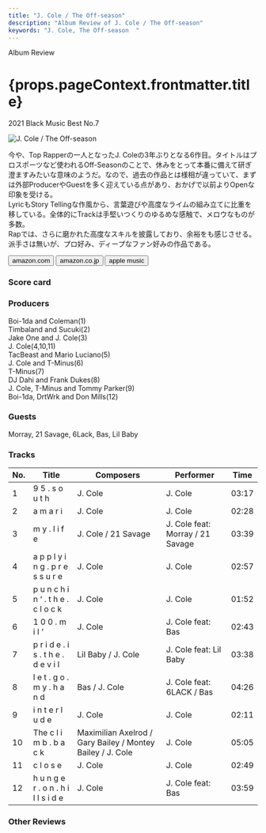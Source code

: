 ```yaml
---
title: "J. Cole / The Off-season"
description: "Album Review of J. Cole / The Off-season"
keywords: "J. Cole, The Off-season	"
---
```






<p className="largeP">Album Review</p>
<h1 className="h1--no--margin">{props.pageContext.frontmatter.title}</h1>
<p className="largeP">
  <Link to="/best50/2021/">2021 Black Music Best No.7</Link>
</p>

<Row  className="image-card-group">
	<Column colMd={3} colLg={4} noGutterMdLeft="">
       <ImageCard>

![J. Cole / The Off-season ](../../images/cd/jcole4L.jpg)

</ImageCard>
	</Column>
	<Column colMd={4} colLg={8} noGutterMdLeft="">
	<p>
		今や、Top Rapperの一人となったJ. Coleの3年ぶりとなる6作目。タイトルはプロスポーツなど使われるOff-Seasonのことで、休みをとって本番に備えて研ぎ澄ますみたいな意味のようだ。なので、過去の作品とは様相が違っていて、まずは外部ProducerやGuestを多く迎えている点があり、おかげで以前よりOpenな印象を受ける。
		<br/>LyricもStory Tellingな作風から、言葉遊びや高度なライムの組み立てに比重を移している。全体的にTrackは手堅いつくりのゆるめな感触で、メロウなものが多数。
		<br/>Rapでは、さらに磨かれた高度なスキルを披露しており、余裕をも感じさせる。派手さは無いが、プロ好み、ディープなファン好みの作品である。
	</p>
	<div>
	  <Button className="button-right-mergin"  href="https://amzn.to/2YELFBG" renderIcon={ArrowUpRight} size='sm' kind='primary'>
      amazon.com
    </Button>
    <Button className="button-right-mergin"  href="https://amzn.to/3FDOeV5" renderIcon={ArrowUpRight} size='sm' kind='secondary'>
      amazon.co.jp
    </Button>
		<Button className="button-right-mergin"  href="https://apple.co/30kMVKA" renderIcon={ArrowUpRight} size='sm' kind='tertiary'>
      apple music
    </Button>
		<AdvJS2/>
	</div>
	</Column>
</Row>
<Row >
	<Column colMd={4} colLg={4} noGutterMdLeft="">
	<div>
	  <h3>Score card</h3>
		<SliderJS1 value="2" />
	  <SliderJS2 value="2" />
		<SliderJS3 value="1" />
	  <SliderJS4 value="9" />
	</div>
</Column>
<Column colMd={8} colLg={8} noGutterMdLeft="">
<div>
	<h3>Producers</h3>
	<p>
		Boi-1da and Coleman(1)
		<br/>Timbaland and Sucuki(2)
		<br/>Jake One and J. Cole(3)
		<br/>J. Cole(4,10,11)
		<br/>TacBeast and Mario Luciano(5)
		<br/>J. Cole and T-Minus(6)
		<br/>T-Minus(7)
		<br/>DJ Dahi and Frank Dukes(8)
		<br/>J. Cole, T-Minus and Tommy Parker(9)
		<br/>Boi-1da, DrtWrk and Don Mills(12)
	</p>
	<h3>Guests</h3>
	<p>
		Morray, 21 Savage, 6Lack, Bas, Lil Baby
	</p>
</div>
</Column>
</Row>

<h3>Tracks</h3>

| No. | Title                               | Composers                                                  | Performer                        | Time  |
| --- | ----------------------------------- | ---------------------------------------------------------- | -------------------------------- | ----- |
| 1   | 9 5 . s o u t h                     | J. Cole                                                    | J. Cole                          | 03:17 |
| 2   | a m a r i                           | J. Cole                                                    | J. Cole                          | 02:28 |
| 3   | m y . l i f e                       | J. Cole / 21 Savage                                        | J. Cole feat: Morray / 21 Savage | 03:39 |
| 4   | a p p l y i n g . p r e s s u r e   | J. Cole                                                    | J. Cole                          | 02:57 |
| 5   | p u n c h i n ‘ . t h e . c l o c k | J. Cole                                                    | J. Cole                          | 01:52 |
| 6   | 1 0 0 . m i l ‘                     | J. Cole                                                    | J. Cole feat: Bas                | 02:43 |
| 7   | p r i d e . i s . t h e . d e v i l | Lil Baby / J. Cole                                         | J. Cole feat: Lil Baby           | 03:38 |
| 8   | l e t . g o . m y . h a n d         | Bas / J. Cole                                              | J. Cole feat: 6LACK / Bas        | 04:26 |
| 9   | i n t e r l u d e                   | J. Cole                                                    | J. Cole                          | 02:11 |
| 10  | The c l i m b . b a c k             | Maximilian Axelrod / Gary Bailey / Montey Bailey / J. Cole | J. Cole                          | 05:05 |
| 11  | c l o s e                           | J. Cole                                                    | J. Cole                          | 02:49 |
| 12  | h u n g e r . o n . h i l l s i d e | J. Cole                                                    | J. Cole feat: Bas                | 03:59 |

<h3>Other Reviews</h3>

<Row>
  <Column colMd={3} colLg={3} noGutterMdLeft>
    <Review1 />
  </Column>
</Row>

<AdvJS3 />
